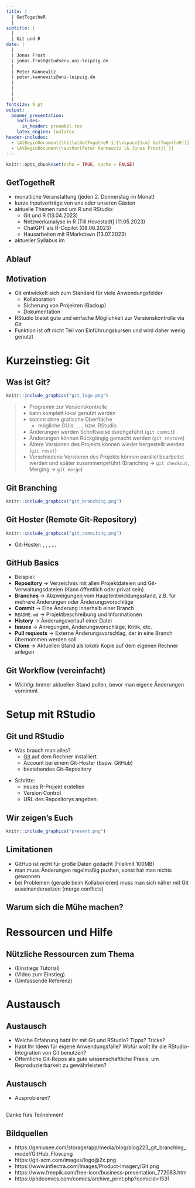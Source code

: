 ```yaml
---
title: |
  | GetTogetheR 
  |
subtitle: |
  |
  | Git und R
date: | 
  |
  | Jonas Frost
  | jonas.frost@studserv.uni-leipzig.de
  |
  | Peter Kannewitz                       
  | peter.kannewitz@uni-leipzig.de
  |
  |              
  |              
  |                                                                                                      13. April 2023
fontsize: 9 pt
output: 
  beamer_presentation:
    includes:
      in_header: preambel.tex
    latex_engine: lualatex  
header-includes: 
  - \AtBeginDocument{\title[GetTogetheR 1]{\vspace{1cm} GetTogetheR!}}
  - \AtBeginDocument{\author[Peter Kannewitz \& Jonas Frost]{ }}
---
```


```r
knitr::opts_chunk$set(echo = TRUE, cache = FALSE)
```


## GetTogetheR

- monatliche Veranstaltung (jeden 2. Donnerstag im Monat)
- kurze Inputvorträge von uns oder unseren Gästen
- aktuelle Themen rund um R und RStudio:
  - Git und R (13.04.2023)
  - Netzwerkanalyse in R [Till Hovestadt] (11.05.2023)
  - ChatGPT als R-Copilot (08.06.2023)
  - Hausarbeiten mit RMarkdown (13.07.2023)
- aktueller Syllabus im [\textcolor{blue}{Moodlekurs}](https://moodle2.uni-leipzig.de/course/view.php?id=41052)

## Ablauf

\begin{minipage}{\textwidth}
   \linespread{2}
   \tableofcontents
\end{minipage}
\vspace*{3cm}

## Motivation

- Git entwickelt sich zum Standard für viele Anwendungsfelder
  - Kollaboration
  - Sicherung von Projekten (Backup)
  - Dokumentation
- RStudio bietet gute und einfache Möglichkeit zur Versionskontrolle via Git
- Funktion ist oft nicht Teil von Einführungskursen und wird daher wenig genutzt

# Kurzeinstieg: Git

## Was ist Git?

```r
knitr::include_graphics("git_logo.png")
```


>- Programm zur Versionskontrolle 
>  + kann komplett lokal genutzt werden 
>  + kommt ohne grafische Oberfläche 
>    + mögliche GUIs: [\textcolor{blue}{GitHub Desktop}](https://desktop.github.com), [\textcolor{blue}{Source Tree}](https://www.sourcetreeapp.com), [\textcolor{blue}{GitKraken}](https://www.gitkraken.com/), bzw. RStudio 
>  + Änderungen werden Schrittweise durchgeführt (`git commit`)
>  + Änderungen können Rückgängig gemacht werden (`git restore`)
>  + Ältere Versionen des Projekts können wieder hergestellt werden (`git reset`)
>  + Verschiedene Versionen des Projekts können parallel bearbeitet werden und später zusammengeführt (Branching -> `git checkout`, Merging -> `git merge`)


## Git Branching  

```r
knitr::include_graphics("git_branching.png")
```

## Git Hoster (Remote Git-Repository)

```r
knitr::include_graphics("git_commiting.png")
```

- Git-Hoster: [\textcolor{blue}{GitHub}](https://github.com/), [\textcolor{blue}{GitLab}](https://about.gitlab.com/), [\textcolor{blue}{Gitea}](https://gitea.io/en-us/), ...

## GitHub Basics

- Beispiel: \textcolor{blue}{https://github.com/tidyverse}
- **Repository** $\rightarrow$ Verzeichnis mit allen Projektdateien und Git-Verwaltungsdateien (Kann öffentlich oder privat sein)
- **Branches** $\rightarrow$ Abzweigungen vom Hauptentwicklungsstand, z.B. für mehrere Änderungen oder Änderungsvorschläge 
- **Commit** $\rightarrow$ Eine Änderung innerhalb einer Branch
- `README.md` $\rightarrow$ Projektbeschreibung und Informationen
- **History** $\rightarrow$ Änderungsverlauf einer Datei
- **Issues** $\rightarrow$ Anregungen, Änderungsvorschläge, Kritik, etc.
- **Pull requests** $\rightarrow$ Externe Änderungsvorschlag, der in eine Branch übernommen werden soll
- **Clone** $\rightarrow$ Aktuellen Stand als *lokale* Kopie auf dem eigenen Rechner anlegen

## Git Workflow (vereinfacht)

\begin{enumerate}
  \item Remote Repository anlegen.
  \item Lokal clonen.
  \item Änderungen durchführen. 
  \item Änderungen commiten (Zum aktuellen Entwicklungsstand hinzufügen).
  \item Änderungen pushen (Ins Remote-Repository übertragen).
\end{enumerate}

- *Wichtig*: Immer aktuellen Stand pullen, bevor man eigene Änderungen vornimmt

# Setup mit RStudio

## Git und RStudio

- Was brauch man alles?
  - [Git](https://git-scm.com/downloads) auf dem Rechner installiert
  - Account bei einem Git-Hoster (bspw. GitHub)
  - bestehendes Git-Repository
  
\vspace*{0.6cm}

- Schritte:
  - neues R-Projekt erstellen 
  - Version Control
  - URL des Repositorys angeben
  
## Wir zeigen's Euch

```r
knitr::include_graphics("present.png")
```

## Limitationen

- GitHub ist nicht für große Daten gedacht (Filelimit 100MB)
- man muss Änderungen regelmäßig pushen, sonst hat man nichts gewonnen
- bei Problemen (gerade beim Kollaborieren) muss man sich näher mit Git auseinandersetzen (merge conflicts)

## Warum sich die Mühe machen? 

\begin{columns}
\begin{column}{0.5\textwidth}
   \begin{itemize}
      \item Änderungen tracken, dokumentieren und rückgängig machen 
      \item gleichzeitig im Team zusammenarbeiten und Änderungen zusammenführen
      \item Projekte sicher abspeichern 
      \item GitHub bietet unglaublich viel Potential für weitere Anwendungsfälle (Aufgabenplanung in Projekten, Releases, Continuous deployment von \href{https://bookdown.org/yihui/bookdown/github.html)}{\textcolor{blue}{Bookdown}} Dokumenten, ...)
   \end{itemize}
\end{column}
\begin{column}{0.5\textwidth}
    \begin{center}
     \includegraphics[width=1\textwidth]{final_doc.png}      
     \end{center}
\end{column}
\end{columns}



# Ressourcen und Hilfe

## Nützliche Ressourcen zum Thema

- \textcolor{blue}{https://r-bio.github.io/intro-git-rstudio/} (Einstiegs Tutorial)
- \textcolor{blue}{https://posit.co/resources/videos/managing-part-2-github-and-rstudio/} (Video zum Einstieg)
- \textcolor{blue}{https://happygitwithr.com/} (Umfassende Referenz)

# Austausch

## Austausch

- Welche Erfahrung habt Ihr mit Git und RStudio? Tipps? Tricks?
- Habt Ihr Ideen für eigene Anwendungsfälle? Wofür wollt Ihr die RStudio-Integration von Git benutzen?
- Öffentliche Git-Repos als gute wissenschaftliche Praxis, um Reproduzierbarkeit zu gewährleisten?

## Austausch

- Ausprobieren?

## 

\center\huge

Danke fürs Teilnehmen!

## Bildquellen

- https://geniusee.com/storage/app/media/blog/blog223_git_branching_model/GitHub_Flow.png
- https://git-scm.com/images/logo@2x.png
- https://www.inflectra.com/Images/Product-Imagery/Git.png
- https://www.freepik.com/free-icon/business-presentation_772083.htm
- https://phdcomics.com/comics/archive_print.php?comicid=1531




